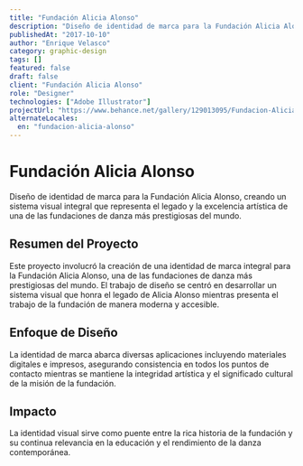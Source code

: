 ```yaml
---
title: "Fundación Alicia Alonso"
description: "Diseño de identidad de marca para la Fundación Alicia Alonso, creando un sistema visual integral que representa el legado y la excelencia artística de una de las fundaciones de danza más prestigiosas del mundo."
publishedAt: "2017-10-10"
author: "Enrique Velasco"
category: graphic-design
tags: []
featured: false
draft: false
client: "Fundación Alicia Alonso"
role: "Designer"
technologies: ["Adobe Illustrator"]
projectUrl: "https://www.behance.net/gallery/129013095/Fundacion-Alicia-Alonso"
alternateLocales:
  en: "fundacion-alicia-alonso"
---
```


# Fundación Alicia Alonso

Diseño de identidad de marca para la Fundación Alicia Alonso, creando un sistema visual integral que representa el legado y la excelencia artística de una de las fundaciones de danza más prestigiosas del mundo.

## Resumen del Proyecto

Este proyecto involucró la creación de una identidad de marca integral para la Fundación Alicia Alonso, una de las fundaciones de danza más prestigiosas del mundo. El trabajo de diseño se centró en desarrollar un sistema visual que honra el legado de Alicia Alonso mientras presenta el trabajo de la fundación de manera moderna y accesible.

## Enfoque de Diseño

La identidad de marca abarca diversas aplicaciones incluyendo materiales digitales e impresos, asegurando consistencia en todos los puntos de contacto mientras se mantiene la integridad artística y el significado cultural de la misión de la fundación.

## Impacto

La identidad visual sirve como puente entre la rica historia de la fundación y su continua relevancia en la educación y el rendimiento de la danza contemporánea.

